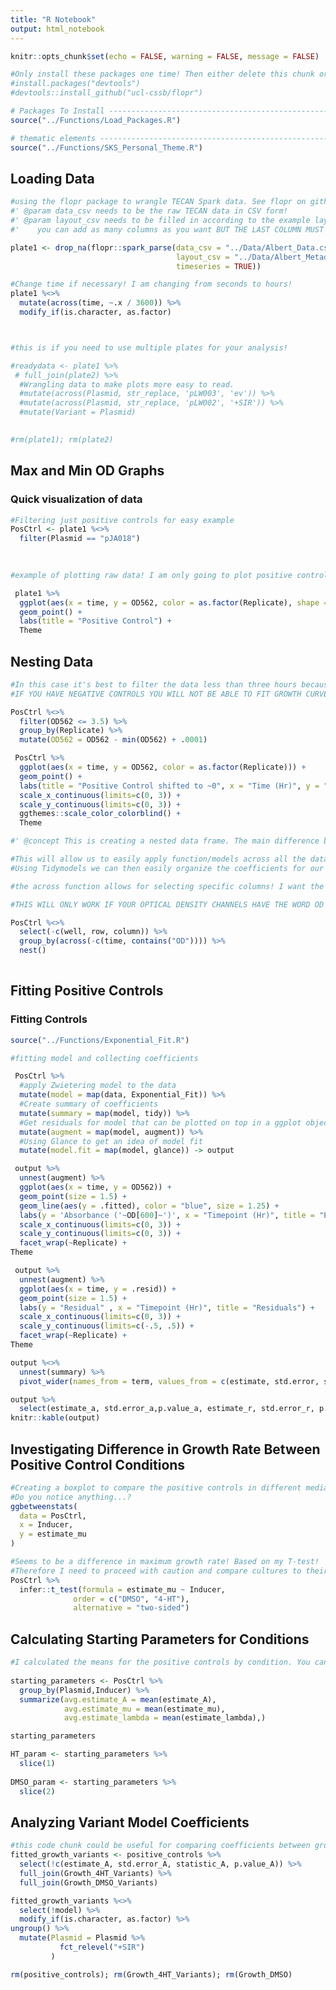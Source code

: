 ```yaml
---
title: "R Notebook"
output: html_notebook
---
```


```r
knitr::opts_chunk$set(echo = FALSE, warning = FALSE, message = FALSE)
```

```r
#Only install these packages one time! Then either delete this chunk or comment it out!
#install.packages("devtools")
#devtools::install_github("ucl-cssb/flopr")
```

```r

# Packages To Install -----------------------------------------------------
source("../Functions/Load_Packages.R")
```

```r
# thematic elements -----------------------------------------------------
source("../Functions/SKS_Personal_Theme.R")
```

## Loading Data

```r

#using the flopr package to wrangle TECAN Spark data. See flopr on github for more info!
#' @param data_csv needs to be the raw TECAN data in CSV form!
#' @param layout_csv needs to be filled in according to the example layout.
#'    you can add as many columns as you want BUT THE LAST COLUMN MUST BE named 'well' and have the position for each well such as 'A1'

plate1 <- drop_na(flopr::spark_parse(data_csv = "../Data/Albert_Data.csv",
                                     layout_csv = "../Data/Albert_Metadata.csv",
                                     timeseries = TRUE))

#Change time if necessary! I am changing from seconds to hours!
plate1 %<>%
  mutate(across(time, ~.x / 3600)) %>%
  modify_if(is.character, as.factor)



#this is if you need to use multiple plates for your analysis!

#readydata <- plate1 %>%
 # full_join(plate2) %>%
  #Wrangling data to make plots more easy to read.
  #mutate(across(Plasmid, str_replace, 'pLW003', 'ev')) %>%
  #mutate(across(Plasmid, str_replace, 'pLW002', '+SIR')) %>%
  #mutate(Variant = Plasmid)
  

#rm(plate1); rm(plate2)
```

## Max and Min OD Graphs

### Quick visualization of data

```r
#Filtering just positive controls for easy example
PosCtrl <- plate1 %<>%
  filter(Plasmid == "pJA018")
  
  
```

```r
#example of plotting raw data! I am only going to plot positive controls for this example!

 plate1 %>%
  ggplot(aes(x = time, y = OD562, color = as.factor(Replicate), shape = Plasmid)) +
  geom_point() +
  labs(title = "Positive Control") + 
  Theme

```

## Nesting Data

```r
#In this case it's best to filter the data less than three hours because the max value the plate reader can measure is an OD of 4 for OD_562. 
#IF YOU HAVE NEGATIVE CONTROLS YOU WILL NOT BE ABLE TO FIT GROWTH CURVES TO THEM

PosCtrl %<>%
  filter(OD562 <= 3.5) %>%
  group_by(Replicate) %>%
  mutate(OD562 = OD562 - min(OD562) + .0001)
```

```r
 PosCtrl %>%
  ggplot(aes(x = time, y = OD562, color = as.factor(Replicate))) +
  geom_point() +
  labs(title = "Positive Control shifted to ~0", x = "Time (Hr)", y = "") +
  scale_x_continuous(limits=c(0, 3)) + 
  scale_y_continuous(limits=c(0, 3)) +
  ggthemes::scale_color_colorblind() +
  Theme
```


```r
#' @concept This is creating a nested data frame. The main difference between a nested data frame and grouped data frame is that for a grouped data frame, each row is an observation. For a nested data frame each row is a group of observations!

#This will allow us to easily apply function/models across all the data available. 
#Using Tidymodels we can then easily organize the coefficients for our different models!

#the across function allows for selecting specific columns! I want the default time column and I want any column that has the word OD in it in case someone uses multiple ODs for flourescent proteins! 

#THIS WILL ONLY WORK IF YOUR OPTICAL DENSITY CHANNELS HAVE THE WORD OD IN THEM!

PosCtrl %<>%
  select(-c(well, row, column)) %>%
  group_by(across(-c(time, contains("OD")))) %>%
  nest()
  
```

## Fitting Positive Controls

### Fitting Controls

```r

source("../Functions/Exponential_Fit.R")

#fitting model and collecting coefficients

 PosCtrl %>%
  #apply Zwietering model to the data
  mutate(model = map(data, Exponential_Fit)) %>%
  #Create summary of coefficients
  mutate(summary = map(model, tidy)) %>%
  #Get residuals for model that can be plotted on top in a ggplot object
  mutate(augment = map(model, augment)) %>%
  #Using Glance to get an idea of model fit 
  mutate(model.fit = map(model, glance)) -> output

```

```r
 output %>%
  unnest(augment) %>%
  ggplot(aes(x = time, y = OD562)) + 
  geom_point(size = 1.5) + 
  geom_line(aes(y = .fitted), color = "blue", size = 1.25) +
  labs(y = 'Absorbance ('~OD[600]~')', x = "Timepoint (Hr)", title = "Exponential Fit") +
  scale_x_continuous(limits=c(0, 3)) + 
  scale_y_continuous(limits=c(0, 3)) +
  facet_wrap(~Replicate) +
Theme

```

```r
 output %>%
  unnest(augment) %>%
  ggplot(aes(x = time, y = .resid)) + 
  geom_point(size = 1.5) + 
  labs(y = "Residual" , x = "Timepoint (Hr)", title = "Residuals") +
  scale_x_continuous(limits=c(0, 3)) + 
  scale_y_continuous(limits=c(-.5, .5)) +
  facet_wrap(~Replicate) +
Theme
```

```r

output %<>%
  unnest(summary) %>%
  pivot_wider(names_from = term, values_from = c(estimate, std.error, statistic,p.value))

```

```r
output %>%
  select(estimate_a, std.error_a,p.value_a, estimate_r, std.error_r, p.value_r)
knitr::kable(output)
```


## Investigating Difference in Growth Rate Between Positive Control Conditions

```r
#Creating a boxplot to compare the positive controls in different media conditions.
#Do you notice anything...?
ggbetweenstats(
  data = PosCtrl,
  x = Inducer,
  y = estimate_mu
)
```

```r
#Seems to be a difference in maximum growth rate! Based on my T-test!
#Therefore I need to proceed with caution and compare cultures to their respective positive controls.
PosCtrl %>%
  infer::t_test(formula = estimate_mu ~ Inducer,
              order = c("DMSO", "4-HT"),
              alternative = "two-sided")
```

## Calculating Starting Parameters for Conditions

```r
#I calculated the means for the positive controls by condition. You can use these parameters for the Zwietering_A.fit model if you want to threshold the max OD for your experimental trials!
 
starting_parameters <- PosCtrl %>%
  group_by(Plasmid,Inducer) %>%
  summarize(avg.estimate_A = mean(estimate_A),
            avg.estimate_mu = mean(estimate_mu),
            avg.estimate_lambda = mean(estimate_lambda),)

starting_parameters

HT_param <- starting_parameters %>%
  slice(1) 
 
DMSO_param <- starting_parameters %>%
  slice(2)

```

## Analyzing Variant Model Coefficients

```r

#this code chunk could be useful for comparing coefficients between groups! I currently have it not running but you can remove the eval=FALSE to run it!
fitted_growth_variants <- positive_controls %>%
  select(!c(estimate_A, std.error_A, statistic_A, p.value_A)) %>%
  full_join(Growth_4HT_Variants) %>%
  full_join(Growth_DMSO_Variants)

fitted_growth_variants %<>%
  select(!model) %>%
  modify_if(is.character, as.factor) %>%
ungroup() %>%
  mutate(Plasmid = Plasmid %>%
           fct_relevel("+SIR")
         )

rm(positive_controls); rm(Growth_4HT_Variants); rm(Growth_DMSO)
```

